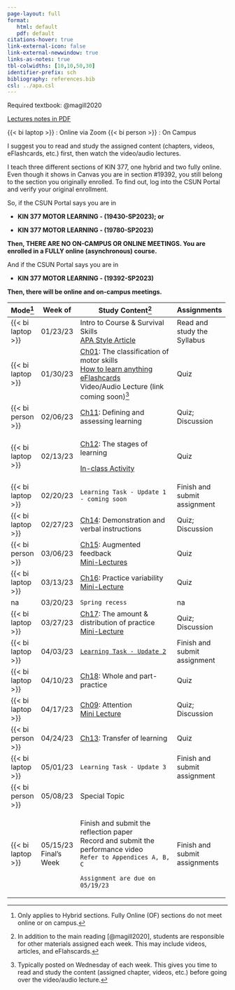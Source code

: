 ```yaml
---
page-layout: full
format: 
   html: default
   pdf: default
citations-hover: true
link-external-icon: false
link-external-newwindow: true
links-as-notes: true
tbl-colwidths: [10,10,50,30]
identifier-prefix: sch
bibliography: references.bib
csl: ../apa.csl
---
```


Required textbook: @magill2020

[Lectures notes in PDF](https://mycsunemail-my.sharepoint.com/:f:/g/personal/ovande_furtado_csun_edu/Ev6ETvvCJWBKjDvloNKf4eUBh_daD-cgTZsITXFjmVaJwA?e=xEtHUv)

{{< bi laptop >}} : Online via Zoom {{< bi person >}} : On Campus

::: callout-important
I suggest you to read and study the assigned content (chapters, videos, eFlashcards, etc.) first, then watch the video/audio lectures.
:::

::: callout-warning
I teach three different sections of KIN 377, one hybrid and two fully online. Even though it shows in Canvas you are in section #19392, you still belong to the section you originally enrolled. To find out, log into the CSUN Portal and verify your original enrollment.

So, if the CSUN Portal says you are in 

-   **KIN 377 MOTOR LEARNING - (19430-SP2023); or**

-   **KIN 377 MOTOR LEARNING - (19780-SP2023)**

**Then, THERE ARE NO ON-CAMPUS OR ONLINE MEETINGS. You are enrolled in a FULLY online (asynchronous) course.**

And if the CSUN Portal says you are in

-   **KIN 377 MOTOR LEARNING - (19392-SP2023)**

**Then, there will be online and on-campus meetings.**
:::

+-------------------+--------------+--------------------------------------------------------------------------------------------------------------------------------------------------------------------------------------+-------------------------------+
| Mode[^1]          | Week of      | Study Content[^2]                                                                                                                                                                    | Assignments                   |
+===================+==============+======================================================================================================================================================================================+===============================+
| {{< bi laptop >}} | 01/23/23     | Intro to Course & Survival Skills\                                                                                                                                                   | Read and study the Syllabus   |
|                   |              | [APA Style Article](https://drfurtado.github.io/site/blog/posts/apa-citation-basics/)                                                                                                |                               |
+-------------------+--------------+--------------------------------------------------------------------------------------------------------------------------------------------------------------------------------------+-------------------------------+
| {{< bi laptop >}} | 01/30/23     | [Ch01](https://mycsunemail-my.sharepoint.com/:f:/g/personal/ovande_furtado_csun_edu/Ev6ETvvCJWBKjDvloNKf4eUBh_daD-cgTZsITXFjmVaJwA?e=xEtHUv): The classification of motor skills\    | Quiz                          |
|                   |              | [How to learn anything](https://youtu.be/5MgBikgcWnY)\                                                                                                                               |                               |
|                   |              | [eFlashcards](https://quizlet.com/_zs84k?x=1jqt&i=dj5)\                                                                                                                              |                               |
|                   |              | Video/Audio Lecture (link coming soon)[^3]                                                                                                                                           |                               |
+-------------------+--------------+--------------------------------------------------------------------------------------------------------------------------------------------------------------------------------------+-------------------------------+
| {{< bi person >}} | 02/06/23     | [Ch11](https://mycsunemail-my.sharepoint.com/:f:/g/personal/ovande_furtado_csun_edu/Ev6ETvvCJWBKjDvloNKf4eUBh_daD-cgTZsITXFjmVaJwA?e=xEtHUv): Defining and assessing learning        | Quiz; Discussion              |
+-------------------+--------------+--------------------------------------------------------------------------------------------------------------------------------------------------------------------------------------+-------------------------------+
| {{< bi laptop >}} | 02/13/23     | [Ch12](https://mycsunemail-my.sharepoint.com/:f:/g/personal/ovande_furtado_csun_edu/Ev6ETvvCJWBKjDvloNKf4eUBh_daD-cgTZsITXFjmVaJwA?e=xEtHUv): The stages of learning                 | Quiz                          |
|                   |              |                                                                                                                                                                                      |                               |
|                   |              | [In-class Activity](https://mycsunemail-my.sharepoint.com/:w:/g/personal/ovande_furtado_csun_edu/EeT9iGnQVtZNhHxSsvjuLpAB7Pb3h4avxAw6-WE2YYAVjA?e=bezgXP)                            |                               |
+-------------------+--------------+--------------------------------------------------------------------------------------------------------------------------------------------------------------------------------------+-------------------------------+
| {{< bi laptop >}} | 02/20/23     | `Learning Task - Update 1 - coming soon`                                                                                                                                             | Finish and submit assignment  |
+-------------------+--------------+--------------------------------------------------------------------------------------------------------------------------------------------------------------------------------------+-------------------------------+
| {{< bi laptop >}} | 02/27/23     | [Ch14](https://mycsunemail-my.sharepoint.com/:f:/g/personal/ovande_furtado_csun_edu/Ev6ETvvCJWBKjDvloNKf4eUBh_daD-cgTZsITXFjmVaJwA?e=xEtHUv): Demonstration and verbal instructions  | Quiz; Discussion              |
+-------------------+--------------+--------------------------------------------------------------------------------------------------------------------------------------------------------------------------------------+-------------------------------+
| {{< bi person >}} | 03/06/23     | [Ch15](https://mycsunemail-my.sharepoint.com/:f:/g/personal/ovande_furtado_csun_edu/Ev6ETvvCJWBKjDvloNKf4eUBh_daD-cgTZsITXFjmVaJwA?e=xEtHUv): Augmented feedback\                    | Quiz                          |
|                   |              | [Mini-Lectures](https://canvas.csun.edu/courses/129516/discussion_topics/1581354)                                                                                                    |                               |
+-------------------+--------------+--------------------------------------------------------------------------------------------------------------------------------------------------------------------------------------+-------------------------------+
| {{< bi laptop >}} | 03/13/23     | [Ch16](https://mycsunemail-my.sharepoint.com/:f:/g/personal/ovande_furtado_csun_edu/Ev6ETvvCJWBKjDvloNKf4eUBh_daD-cgTZsITXFjmVaJwA?e=xEtHUv): Practice variability\                  | Quiz                          |
|                   |              | [Mini-Lecture](https://canvas.csun.edu/courses/129516/discussion_topics/1584152)                                                                                                     |                               |
+-------------------+--------------+--------------------------------------------------------------------------------------------------------------------------------------------------------------------------------------+-------------------------------+
| na                | 03/20/23     | `Spring recess`                                                                                                                                                                      | na                            |
+-------------------+--------------+--------------------------------------------------------------------------------------------------------------------------------------------------------------------------------------+-------------------------------+
| {{< bi laptop >}} | 03/27/23     | [Ch17](https://mycsunemail-my.sharepoint.com/:f:/g/personal/ovande_furtado_csun_edu/Ev6ETvvCJWBKjDvloNKf4eUBh_daD-cgTZsITXFjmVaJwA?e=xEtHUv): The amount & distribution of practice\ | Quiz; Discussion              |
|                   |              | [Mini-Lecture](https://canvas.csun.edu/courses/129516/discussion_topics/1588276)                                                                                                     |                               |
+-------------------+--------------+--------------------------------------------------------------------------------------------------------------------------------------------------------------------------------------+-------------------------------+
| {{< bi laptop >}} | 04/03/23     | [`Learning Task - Update 2`](assig-lt-update2.qmd)                                                                                                                                   | Finish and submit assignment  |
+-------------------+--------------+--------------------------------------------------------------------------------------------------------------------------------------------------------------------------------------+-------------------------------+
| {{< bi laptop >}} | 04/10/23     | [Ch18](https://mycsunemail-my.sharepoint.com/:f:/g/personal/ovande_furtado_csun_edu/Ev6ETvvCJWBKjDvloNKf4eUBh_daD-cgTZsITXFjmVaJwA?e=xEtHUv): Whole and part-practice                | Quiz                          |
+-------------------+--------------+--------------------------------------------------------------------------------------------------------------------------------------------------------------------------------------+-------------------------------+
| {{< bi laptop >}} | 04/17/23     | [Ch09](https://mycsunemail-my.sharepoint.com/:f:/g/personal/ovande_furtado_csun_edu/Ev6ETvvCJWBKjDvloNKf4eUBh_daD-cgTZsITXFjmVaJwA?e=xEtHUv): Attention\                             | Quiz; Discussion              |
|                   |              | [Mini Lecture](https://canvas.csun.edu/courses/129516/discussion_topics/1597472)                                                                                                     |                               |
+-------------------+--------------+--------------------------------------------------------------------------------------------------------------------------------------------------------------------------------------+-------------------------------+
| {{< bi person >}} | 04/24/23     | [Ch13](https://mycsunemail-my.sharepoint.com/:f:/g/personal/ovande_furtado_csun_edu/Ev6ETvvCJWBKjDvloNKf4eUBh_daD-cgTZsITXFjmVaJwA?e=xEtHUv): Transfer of learning                   | Quiz                          |
+-------------------+--------------+--------------------------------------------------------------------------------------------------------------------------------------------------------------------------------------+-------------------------------+
| {{< bi laptop >}} | 05/01/23     | `Learning Task - Update 3`                                                                                                                                                           | Finish and submit assignment  |
+-------------------+--------------+--------------------------------------------------------------------------------------------------------------------------------------------------------------------------------------+-------------------------------+
| {{< bi person >}} | 05/08/23     | Special Topic                                                                                                                                                                        |                               |
+-------------------+--------------+--------------------------------------------------------------------------------------------------------------------------------------------------------------------------------------+-------------------------------+
| {{< bi laptop >}} | 05/15/23\    | Finish and submit the reflection paper\                                                                                                                                              | Finish and submit assignments |
|                   | Final's Week | Record and submit the performance video\                                                                                                                                             |                               |
|                   |              | `Refer to Appendices A, B, C`                                                                                                                                                        |                               |
|                   |              |                                                                                                                                                                                      |                               |
|                   |              | `Assignment are due on 05/19/23`                                                                                                                                                     |                               |
+-------------------+--------------+--------------------------------------------------------------------------------------------------------------------------------------------------------------------------------------+-------------------------------+

[^1]: Only applies to Hybrid sections. Fully Online (OF) sections do not meet online or on campus.

[^2]: In addition to the main reading [@magill2020], students are responsible for other materials assigned each week. This may include videos, articles, and eFlahscards.

[^3]: Typically posted on Wednesday of each week. This gives you time to read and study the content (assigned chapter, videos, etc.) before going over the video/audio lecture.
